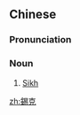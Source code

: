 {{also|锡克}}
==Chinese==
{{zh-forms|s=锡克}}

===Pronunciation===
{{zh-pron
|m=錫kè
|c=sek3 hak1
|cat=n
}}

===Noun===
{{zh-noun}}

# [[Sikh]]

[[zh:錫克]]